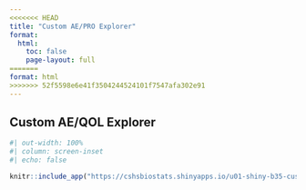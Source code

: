 ```yaml
---
<<<<<<< HEAD
title: "Custom AE/PRO Explorer"
format:
  html:
    toc: false
    page-layout: full
=======
format: html
>>>>>>> 52f5598e6e41f3504244524101f7547afa302e91
---
```


## Custom AE/QOL Explorer

```r
#| out-width: 100%
#| column: screen-inset
#| echo: false

knitr::include_app("https://cshsbiostats.shinyapps.io/u01-shiny-b35-custom-explorer/", height = '1000px')
```
